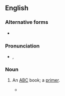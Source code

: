{{also|absey book}}
==English==

===Alternative forms===
* {{l|en|absey book}}

===Pronunciation===
* {{a|UK}} {{enPR|ăbʹ-sē bo͝ok|ābʹ-sē bo͝ok}}, {{IPA|/ˈæb.siː bʊk/|/ˈeɪb.siː bʊk/|lang=en}}

===Noun===
{{en-noun|head=[[absey]]-[[book]]}}

# {{lb|en|obsolete}} An [[ABC]] book; a [[primer]].
#* {{quote-book
|year=c. 1590s
|first=William
|last=Shakespeare
|authorlink=William Shakespeare
|title={{w|King John (play)|King John}}
|section=Act 1, Scene 1
|passage=And then comes answer like an '''Absey book'''
}}